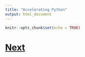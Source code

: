 ```yaml
---
title: "Accelerating Python"
output: html_document
---
```


```r
knitr::opts_chunk$set(echo = TRUE)
```


# [Next](installing.html)
